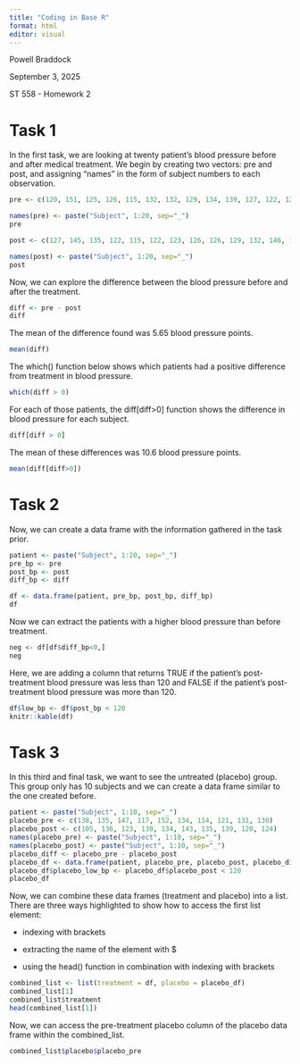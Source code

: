 ```yaml
---
title: "Coding in Base R"
format: html
editor: visual
---
```


Powell Braddock

September 3, 2025

ST 558 - Homework 2

# Task 1

In the first task, we are looking at twenty patient's blood pressure before and after medical treatment. We begin by creating two vectors: pre and post, and assigning "names" in the form of subject numbers to each observation.

```r
pre <- c(120, 151, 125, 126, 115, 132, 132, 129, 134, 139, 127, 122, 127, 135, 133, 128, 147, 138, 140, 132)

names(pre) <- paste("Subject", 1:20, sep="_")
pre

post <- c(127, 145, 135, 122, 115, 122, 123, 126, 126, 129, 132, 146, 120, 114, 121, 120, 128, 120, 133, 115)

names(post) <- paste("Subject", 1:20, sep="_")
post
```

Now, we can explore the difference between the blood pressure before and after the treatment.

```r
diff <- pre - post
diff
```

The mean of the difference found was 5.65 blood pressure points.

```r
mean(diff)
```

The which() function below shows which patients had a positive difference from treatment in blood pressure.

```r
which(diff > 0)
```

For each of those patients, the diff\[diff\>0\] function shows the difference in blood pressure for each subject.

```r
diff[diff > 0]
```

The mean of these differences was 10.6 blood pressure points.

```r
mean(diff[diff>0])
```

# Task 2

Now, we can create a data frame with the information gathered in the task prior.

```r
patient <- paste("Subject", 1:20, sep="_")
pre_bp <- pre
post_bp <- post
diff_bp <- diff

df <- data.frame(patient, pre_bp, post_bp, diff_bp)
df
```

Now we can extract the patients with a higher blood pressure than before treatment.

```r
neg <- df[df$diff_bp<0,]
neg
```

Here, we are adding a column that returns TRUE if the patient's post-treatment blood pressure was less than 120 and FALSE if the patient's post-treatment blood pressure was more than 120.

```r
df$low_bp <- df$post_bp < 120
knitr::kable(df)
```

# Task 3

In this third and final task, we want to see the untreated (placebo) group. This group only has 10 subjects and we can create a data frame similar to the one created before.

```r
patient <- paste("Subject", 1:10, sep="_")
placebo_pre <- c(138, 135, 147, 117, 152, 134, 114, 121, 131, 130)
placebo_post <- c(105, 136, 123, 130, 134, 143, 135, 139, 120, 124)
names(placebo_pre) <- paste("Subject", 1:10, sep="_")
names(placebo_post) <- paste("Subject", 1:10, sep="_")
placebo_diff <- placebo_pre - placebo_post
placebo_df <- data.frame(patient, placebo_pre, placebo_post, placebo_diff)
placebo_df$placebo_low_bp <- placebo_df$placebo_post < 120
placebo_df
```

Now, we can combine these data frames (treatment and placebo) into a list. There are three ways highlighted to show how to access the first list element:

-   indexing with brackets

-   extracting the name of the element with \$

-   using the head() function in combination with indexing with brackets

```r
combined_list <- list(treatment = df, placebo = placebo_df)
combined_list[1]
combined_list$treatment
head(combined_list[1])
```

Now, we can access the pre-treatment placebo column of the placebo data frame within the combined_list.

```r
combined_list$placebo$placebo_pre
```
